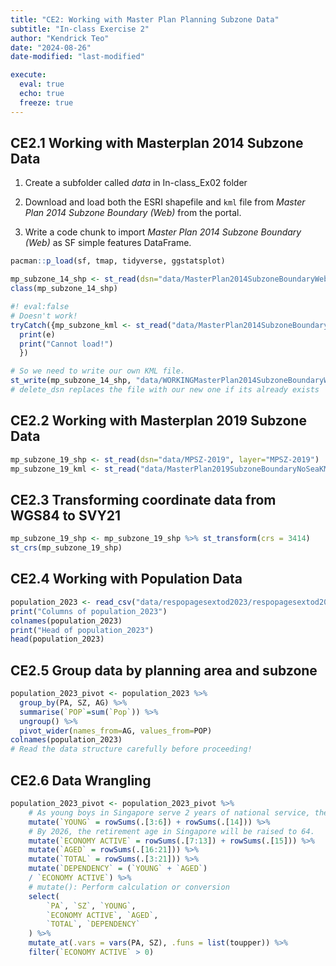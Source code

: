 ```yaml
---
title: "CE2: Working with Master Plan Planning Subzone Data"
subtitle: "In-class Exercise 2"
author: "Kendrick Teo"
date: "2024-08-26"
date-modified: "last-modified"

execute: 
  eval: true
  echo: true
  freeze: true
---
```


## CE2.1 Working with Masterplan 2014 Subzone Data

1. Create a subfolder called *data* in In-class_Ex02 folder

2. Download and load both the ESRI shapefile and `kml` file from *Master Plan 2014 Subzone Boundary (Web)* from the portal.

3. Write a code chunk to import *Master Plan 2014 Subzone Boundary (Web)* as SF simple features DataFrame.

```r
pacman::p_load(sf, tmap, tidyverse, ggstatsplot)

mp_subzone_14_shp <- st_read(dsn="data/MasterPlan2014SubzoneBoundaryWebSHP", layer="MP14_SUBZONE_WEB_PL")
class(mp_subzone_14_shp)

#! eval:false
# Doesn't work!
tryCatch({mp_subzone_kml <- st_read("data/MasterPlan2014SubzoneBoundaryWebKML.kml")}, error=function(e) {
  print(e)
  print("Cannot load!")
  })

# So we need to write our own KML file.
st_write(mp_subzone_14_shp, "data/WORKINGMasterPlan2014SubzoneBoundaryWebKML.kml", delete_dsn=TRUE)
# delete_dsn replaces the file with our new one if its already exists
```

## CE2.2 Working with Masterplan 2019 Subzone Data

```r
mp_subzone_19_shp <- st_read(dsn="data/MPSZ-2019", layer="MPSZ-2019")
mp_subzone_19_kml <- st_read("data/MasterPlan2019SubzoneBoundaryNoSeaKML.kml")
```

## CE2.3 Transforming coordinate data from WGS84 to SVY21

```r
mp_subzone_19_shp <- mp_subzone_19_shp %>% st_transform(crs = 3414)
st_crs(mp_subzone_19_shp)
```


## CE2.4 Working with Population Data

```r
population_2023 <- read_csv("data/respopagesextod2023/respopagesextod2023.csv")
print("Columns of population_2023")
colnames(population_2023)
print("Head of population_2023")
head(population_2023)
```

## CE2.5 Group data by planning area and subzone

```r
population_2023_pivot <- population_2023 %>%
  group_by(PA, SZ, AG) %>%
  summarise(`POP`=sum(`Pop`)) %>%
  ungroup() %>%
  pivot_wider(names_from=AG, values_from=POP)
colnames(population_2023)
# Read the data structure carefully before proceeding!
```

## CE2.6 Data Wrangling

```r
population_2023_pivot <- population_2023_pivot %>%
    # As young boys in Singapore serve 2 years of national service, the earliest age to be considered economically active should be 25.
    mutate(`YOUNG` = rowSums(.[3:6]) + rowSums(.[14])) %>%
    # By 2026, the retirement age in Singapore will be raised to 64.
    mutate(`ECONOMY ACTIVE` = rowSums(.[7:13]) + rowSums(.[15])) %>%
    mutate(`AGED` = rowSums(.[16:21])) %>%
    mutate(`TOTAL` = rowSums(.[3:21])) %>%
    mutate(`DEPENDENCY` = (`YOUNG` + `AGED`)
    / `ECONOMY ACTIVE`) %>%
    # mutate(): Perform calculation or conversion
    select(
        `PA`, `SZ`, `YOUNG`,
        `ECONOMY ACTIVE`, `AGED`,
        `TOTAL`, `DEPENDENCY`
    ) %>% 
    mutate_at(.vars = vars(PA, SZ), .funs = list(toupper)) %>%
    filter(`ECONOMY ACTIVE` > 0)
```